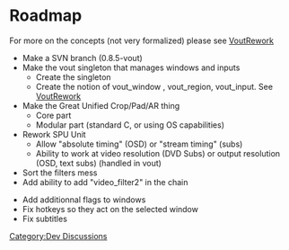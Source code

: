 = Roadmap =

For more on the concepts (not very formalized) please see [[VoutRework]]

* Make a SVN branch (0.8.5-vout)
* Make the vout singleton that manages windows and inputs
** Create the singleton
** Create the notion of vout_window , vout_region, vout_input. See [[VoutRework]]
* Make the Great Unified Crop/Pad/AR thing
** Core part
** Modular part (standard C, or using OS capabilities)
* Rework SPU Unit 
** Allow "absolute timing" (OSD) or "stream timing" (subs)
** Ability to work at video resolution (DVD Subs) or output resolution (OSD, text subs) (handled in vout)
* Sort the filters mess
* Add ability to add "video_filter2" in the chain

* Add additionnal flags to windows
* Fix hotkeys so they act on the selected window
* Fix subtitles

[[Category:Dev Discussions]]